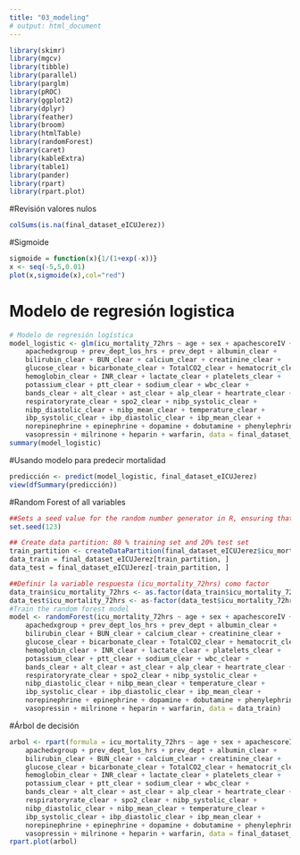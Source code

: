 ```yaml
---
title: "03_modeling"
# output: html_document
---
```

```r
library(skimr)
library(mgcv)
library(tibble)
library(parallel)
library(parglm)
library(pROC)
library(ggplot2)
library(dplyr)
library(feather)
library(broom)
library(htmlTable)
library(randomForest)
library(caret)
library(kableExtra)
library(table1)
library(pander)
library(rpart)
library(rpart.plot)
```

#Revisión valores nulos
```r
colSums(is.na(final_dataset_eICUJerez))
```

#Sigmoide
```r
sigmoide = function(x){1/(1+exp(-x))}
x <- seq(-5,5,0.01)
plot(x,sigmoide(x),col="red")
```

# Modelo de regresión logistica
```r
# Modelo de regresión logística
model_logistic <- glm(icu_mortality_72hrs ~ age + sex + apachescoreIV + 
    apachedxgroup + prev_dept_los_hrs + prev_dept + albumin_clear + 
    bilirubin_clear + BUN_clear + calcium_clear + creatinine_clear + 
    glucose_clear + bicarbonate_clear + TotalCO2_clear + hematocrit_clear + 
    hemoglobin_clear + INR_clear + lactate_clear + platelets_clear + 
    potassium_clear + ptt_clear + sodium_clear + wbc_clear + 
    bands_clear + alt_clear + ast_clear + alp_clear + heartrate_clear + 
    respiratoryrate_clear + spo2_clear + nibp_systolic_clear + 
    nibp_diastolic_clear + nibp_mean_clear + temperature_clear + 
    ibp_systolic_clear + ibp_diastolic_clear + ibp_mean_clear + 
    norepinephrine + epinephrine + dopamine + dobutamine + phenylephrine + 
    vasopressin + milrinone + heparin + warfarin, data = final_dataset_eICUJerez, family = binomial)
summary(model_logistic)
```
#Usando modelo para predecir mortalidad
```r
predicción <- predict(model_logistic, final_dataset_eICUJerez)
view(dfSummary(predicción))
```


#Random Forest of all variables
```r
##Sets a seed value for the random number generator in R, ensuring that the same sequence of random numbers is generated each time the code is run, for reproducibility purposes
set.seed(123)

## Create data partition: 80 % training set and 20% test set
train_partition <- createDataPartition(final_dataset_eICUJerez$icu_mortality_72hrs, p = 0.80, list = FALSE)
data_train = final_dataset_eICUJerez[train_partition, ]
data_test = final_dataset_eICUJerez[-train_partition, ]

##Definir la variable respuesta (icu_mortality_72hrs) como factor
data_train$icu_mortality_72hrs <- as.factor(data_train$icu_mortality_72hrs)
data_test$icu_mortality_72hrs <- as-factor(data_test$icu_mortality_72hrs)
#Train the random forest model
model <- randomForest(icu_mortality_72hrs ~ age + sex + apachescoreIV + 
    apachedxgroup + prev_dept_los_hrs + prev_dept + albumin_clear + 
    bilirubin_clear + BUN_clear + calcium_clear + creatinine_clear + 
    glucose_clear + bicarbonate_clear + TotalCO2_clear + hematocrit_clear + 
    hemoglobin_clear + INR_clear + lactate_clear + platelets_clear + 
    potassium_clear + ptt_clear + sodium_clear + wbc_clear + 
    bands_clear + alt_clear + ast_clear + alp_clear + heartrate_clear + 
    respiratoryrate_clear + spo2_clear + nibp_systolic_clear + 
    nibp_diastolic_clear + nibp_mean_clear + temperature_clear + 
    ibp_systolic_clear + ibp_diastolic_clear + ibp_mean_clear + 
    norepinephrine + epinephrine + dopamine + dobutamine + phenylephrine + 
    vasopressin + milrinone + heparin + warfarin, data = data_train)
```
#Árbol de decisión
```r
arbol <- rpart(formula = icu_mortality_72hrs ~ age + sex + apachescoreIV + 
    apachedxgroup + prev_dept_los_hrs + prev_dept + albumin_clear + 
    bilirubin_clear + BUN_clear + calcium_clear + creatinine_clear + 
    glucose_clear + bicarbonate_clear + TotalCO2_clear + hematocrit_clear + 
    hemoglobin_clear + INR_clear + lactate_clear + platelets_clear + 
    potassium_clear + ptt_clear + sodium_clear + wbc_clear + 
    bands_clear + alt_clear + ast_clear + alp_clear + heartrate_clear + 
    respiratoryrate_clear + spo2_clear + nibp_systolic_clear + 
    nibp_diastolic_clear + nibp_mean_clear + temperature_clear + 
    ibp_systolic_clear + ibp_diastolic_clear + ibp_mean_clear + 
    norepinephrine + epinephrine + dopamine + dobutamine + phenylephrine + 
    vasopressin + milrinone + heparin + warfarin, data = final_dataset_eICUJerez)
rpart.plot(arbol)
```

